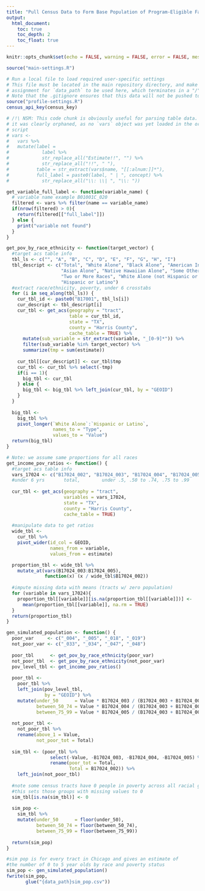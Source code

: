 ```yaml
---
title: "Pull Census Data to Form Base Population of Program-Eligible Families"
output:
  html_document:
    toc: true
    toc_depth: 2
    toc_float: true
---
```



```r
knitr::opts_chunk$set(echo = FALSE, warning = FALSE, error = FALSE, message = FALSE, cache = FALSE)

source("main-settings.R")

# Run a local file to load required user-specific settings
# This file must be located in the main repository directory, and make an 
# assignment for `data_path` to be used here, which terminates in a "/".
# Note that the .gitignore ensures that this data will not be pushed to remote.
source("profile-settings.R")
census_api_key(census_key)
```


```r
# /!\ NSM: This code chunk is obviously useful for parsing table data. However,
# it was clearly orphaned, as no `vars` object was yet loaded in the original
# script
# vars <- 
#   vars %>% 
#   mutate(label = 
#            label %>% 
#            str_replace_all("Estimate!!", "") %>% 
#            str_replace_all("!!", " "),
#          table = str_extract(vars$name, "[[:alnum:]]*"),
#          full_label = paste0(label, " | ", concept) %>% 
#            str_replace_all("\\: \\| ", "\\: "))

get_variable_full_label <- function(variable_name) {
  # variable name example B01001C_020
  filtered <- vars %>% filter(name == variable_name)
  if(nrow(filtered) > 0){
    return(filtered[["full_label"]])
  } else {
    print("variable not found")
  }
}
```

```r
get_pov_by_race_ethnicity <- function(target_vector) {
  #target acs table info
  tbl_ls <- c("", "A", "B", "C", "D", "E", "F", "G", "H", "I")
  tbl_descript <- c("Total", "White Alone", "Black Alone", "American Indian Alone",
                    "Asian Alone", "Native Hawaiian Alone", "Some Other Race Alone",
                    "Two or More Races", "White Alone (not Hispanic or Latino)",
                    "Hispanic or Latino")
  #extract race/ethnicity, poverty, under 6 crosstabs
  for (i in seq_along(tbl_ls)) {
    cur_tbl_id <- paste0("B17001", tbl_ls[i])
    cur_descript <- tbl_descript[i]
    cur_tbl <- get_acs(geography = "tract",
                       table = cur_tbl_id,
                       state = "TX",
                       county = "Harris County",
                       cache_table = TRUE) %>% 
      mutate(sub_variable = str_extract(variable, "_[0-9]*")) %>% 
      filter(sub_variable %in% target_vector) %>% 
      summarize(tmp = sum(estimate))
    
    cur_tbl[[cur_descript]] <- cur_tbl$tmp
    cur_tbl <- cur_tbl %>% select(-tmp)
    if(i == 1){
      big_tbl <- cur_tbl
    } else {
      big_tbl <- big_tbl %>% left_join(cur_tbl, by = "GEOID")
    }
  }
  
  big_tbl <- 
    big_tbl %>% 
    pivot_longer(`White Alone`:`Hispanic or Latino`,
                 names_to = "Type", 
                 values_to = "Value")
  return(big_tbl)
}
```


```r
# Note: we assume same proportions for all races
get_income_pov_ratios <- function() {
  #target acs table info
  vars_17024 <- c("B17024_002", "B17024_003", "B17024_004", "B17024_005") 
  #under 6 yrs       total,        under .5, .50 to .74, .75 to .99
  
  cur_tbl <- get_acs(geography = "tract",
                     variables = vars_17024,
                     state = "TX",
                     county = "Harris County",
                     cache_table = TRUE)
  
  #manipulate data to get ratios
  wide_tbl <- 
    cur_tbl %>% 
    pivot_wider(id_col = GEOID, 
                names_from = variable, 
                values_from = estimate)

  proportion_tbl <- wide_tbl %>% 
    mutate_at(vars(B17024_003:B17024_005), 
              function(x) (x / wide_tbl$B17024_002))
  
  #impute missing data with means (tracts w/ zero population)
  for (variable in vars_17024){
    proportion_tbl[[variable]][is.na(proportion_tbl[[variable]])] <- 
      mean(proportion_tbl[[variable]], na.rm = TRUE)
  }
  return(proportion_tbl)
}
```

```r

gen_simulated_population <- function() {
  poor_var     <- c("_004", "_005", "_018", "_019")
  not_poor_var <- c("_033", "_034", "_047", "_048")
  
  poor_tbl      <- get_pov_by_race_ethnicity(poor_var) 
  not_poor_tbl  <- get_pov_by_race_ethnicity(not_poor_var) 
  pov_level_tbl <- get_income_pov_ratios()
  
  poor_tbl <-
    poor_tbl %>% 
    left_join(pov_level_tbl,
              by = "GEOID") %>% 
    mutate(under_50      = Value * B17024_003 / (B17024_003 + B17024_004 + B17024_005),
           between_50_74 = Value * B17024_004 / (B17024_003 + B17024_004 + B17024_005),
           between_75_99 = Value * B17024_005 / (B17024_003 + B17024_004 + B17024_005))
  
  not_poor_tbl <- 
    not_poor_tbl %>% 
    rename(above_1 = Value, 
           not_poor_tot = Total)
  
  sim_tbl <- (poor_tbl %>% 
                select(-Value, -B17024_003, -B17024_004, -B17024_005) %>% 
                rename(poor_tot = Total, 
                       Total = B17024_002)) %>% 
    left_join(not_poor_tbl)
  
  #note some census tracts have 0 people in poverty across all racial groups, such as 17031010400
  #this sets those groups with missing values to 0
  sim_tbl[is.na(sim_tbl)] <- 0
  
  sim_pop <-
    sim_tbl %>% 
    mutate(under_50      = floor(under_50),
           between_50_74 = floor(between_50_74),
           between_75_99 = floor(between_75_99))
  
  return(sim_pop)
}
```

```r
#sim pop is for every tract in Chicago and gives an estimate of 
#the number of 0 to 5 year olds by race and poverty status
sim_pop <- gen_simulated_population()
fwrite(sim_pop,
       glue("{data_path}sim_pop.csv"))
```


